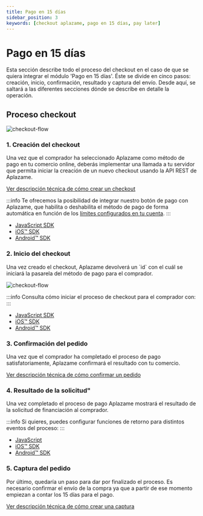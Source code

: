 ```yaml
---
title: Pago en 15 días
sidebar_position: 3
keywords: [checkout aplazame, pago en 15 días, pay later]
---
```


# Pago en 15 días
Esta sección describe todo el proceso del checkout en el caso de que se quiera integrar el módulo 'Pago en 15 días'. Éste se divide en cinco pasos: creación, inicio, confirmación, resultado y captura del envío. Desde aquí, se saltará a las diferentes secciones dónde se describe en detalle la operación.

## Proceso checkout
![checkout-flow](/img/checkout-paylater-integration-flow-es.svg)

### 1. Creación del checkout
Una vez que el comprador ha seleccionado Aplazame como método de pago en tu comercio online, deberás implementar una llamada a tu servidor que permita iniciar la creación de un nuevo checkout usando la API REST de Aplazame.

[Ver descripción técnica de cómo crear un checkout](../checkout-creation/)

:::info
Te ofrecemos la posibilidad de integrar nuestro botón de pago con Aplazame, que habilita o deshabilita el método de pago de forma automática en función de los [límites configurados en tu cuenta](https://ayuda.aplazame.com/hc/es-es/articles/360014973600--C%C3%B3mo-configurar-el-widget-de-Aplazame-en-tu-tienda-).
:::

* [JavaScript SDK](../sdk-javascript/#comprobar-disponibilidad-pago-en-15-dias)
* [iOS™ SDK](../sdk-ios/#comprobar-disponibilidad-pago-en-15-dias)
* [Android™ SDK](../sdk-android/#comprobar-disponibilidad-pago-en-15-dias)

### 2. Inicio del checkout

<div className="row">
  <div className="col col--6 margin-bottom--lg">
    <p>Una vez creado el checkout, Aplazame devolverá un `id` con el cuál se iniciará la pasarela del método de pago para el comprador.</p>
  </div>
  <div className="col col--6 margin-bottom--lg text-right">

  ![checkout-flow](/img/checkout-paylater-1-welcome.svg)
  </div>
</div>


:::info
Consulta cómo iniciar el proceso de checkout para el comprador con:
:::

* [JavaScript SDK](../sdk-javascript/#inicio-del-checkout)
* [iOS™ SDK](../sdk-ios/#inicio-del-checkout)
* [Android™ SDK](../sdk-android/#inicio-del-checkout)

### 3. Confirmación del pedido
Una vez que el comprador ha completado el proceso de pago satisfatoriamente, Aplazame confirmará el resultado con tu comercio.

[Ver descripción técnica de cómo confirmar un pedido](../checkout-confirmation/)

### 4. Resultado de la solicitud"
Una vez completado el proceso de pago Aplazame mostrará el resultado de la solicitud de financiación al comprador.

:::info
Si quieres, puedes configurar funciones de retorno para distintos eventos del proceso:
:::

* [JavaScript](../sdk-javascript/#mostrar-resultado)
* [iOS™ SDK](../sdk-ios/#mostrar-resultado)
* [Android™ SDK](../sdk-android/#mostrar-resultado)


### 5. Captura del pedido
Por último, quedaría un paso para dar por finalizado el proceso. Es necesario confirmar el envío de la compra ya que a partir de ese momento empiezan a contar los 15 días para el pago.

[Ver descripción técnica de cómo crear una captura](../checkout-capture/)
